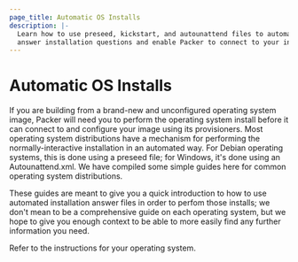 ```yaml
---
page_title: Automatic OS Installs
description: |-
  Learn how to use preseed, kickstart, and autounattend files to automatically
  answer installation questions and enable Packer to connect to your instance.
---
```


# Automatic OS Installs

If you are building from a brand-new and unconfigured operating system
image, Packer will need you to perform the operating system install before it
can connect to and configure your image using its provisioners. Most operating
system distributions have a mechanism for performing the normally-interactive
installation in an automated way. For Debian operating systems, this is done
using a preseed file; for Windows, it's done using an Autounattend.xml. We have
compiled some simple guides here for common operating system distributions.

These guides are meant to give you a quick introduction to how to use automated
installation answer files in order to perfom those installs; we don't mean to
be a comprehensive guide on each operating system, but we hope to give you
enough context to be able to more easily find any further information you need.

Refer to the instructions for your operating system.
